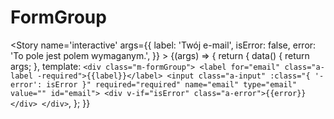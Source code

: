 
<Meta title='molecules/FormGroup' />

# FormGroup

<Story name='interactive'
    args={{
        label: 'Twój e-mail',
        isError: false,
        error: 'To pole jest polem wymaganym.',
    }}
    >
    {(args) => {
        return {
            data() {
                return args;
            },
            template: `<div class="m-formGroup">
               <label for="email" class="a-label -required">{{label}}</label>
               <input class="a-input" :class="{ '-error': isError }" required="required" name="email" type="email" value="" id="email">
               <div v-if="isError" class="a-error">{{error}}</div>
            </div>`,
        };
    }}
</Story>
